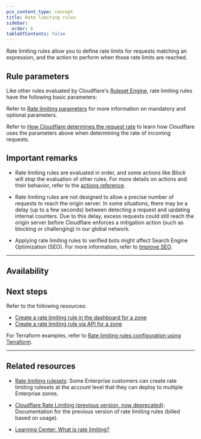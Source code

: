 ```yaml
---
pcx_content_type: concept
title: Rate limiting rules
sidebar:
  order: 6
tableOfContents: false
---
```



Rate limiting rules allow you to define rate limits for requests matching an expression, and the action to perform when those rate limits are reached.

## Rule parameters

Like other rules evaluated by Cloudflare's [Ruleset Engine](/ruleset-engine/), rate limiting rules have the following basic parameters:

<Render file="rate-limiting-rule-parameters" />

Refer to [Rate limiting parameters](/waf/rate-limiting-rules/parameters/) for more information on mandatory and optional parameters.

Refer to [How Cloudflare determines the request rate](/waf/rate-limiting-rules/request-rate/) to learn how Cloudflare uses the parameters above when determining the rate of incoming requests.

## Important remarks

- Rate limiting rules are evaluated in order, and some actions like _Block_ will stop the evaluation of other rules. For more details on actions and their behavior, refer to the [actions reference](/ruleset-engine/rules-language/actions/).

- Rate limiting rules are not designed to allow a precise number of requests to reach the origin server. In some situations, there may be a delay (up to a few seconds) between detecting a request and updating internal counters. Due to this delay, excess requests could still reach the origin server before Cloudflare enforces a mitigation action (such as blocking or challenging) in our global network.

- Applying rate limiting rules to verified bots might affect Search Engine Optimization (SEO). For more information, refer to [Improve SEO](/fundamentals/basic-tasks/improve-seo/).

---

## Availability

<Render file="rate-limiting-availability-by-plan" product="waf" />

<Render file="non-contract-enablement" product="fundamentals" />

## Next steps

Refer to the following resources:

- [Create a rate limiting rule in the dashboard for a zone](/waf/rate-limiting-rules/create-zone-dashboard/)
- [Create a rate limiting rule via API for a zone](/waf/rate-limiting-rules/create-api/)

For Terraform examples, refer to [Rate limiting rules configuration using Terraform](/terraform/additional-configurations/rate-limiting-rules/).

---

## Related resources

- [Rate limiting rulesets](/waf/account/rate-limiting-rulesets/): Some Enterprise customers can create rate limiting rulesets at the account level that they can deploy to multiple Enterprise zones.

- [Cloudflare Rate Limiting (previous version, now deprecated)](/waf/reference/legacy/old-rate-limiting/): Documentation for the previous version of rate limiting rules (billed based on usage).

- [Learning Center: What is rate limiting?](https://www.cloudflare.com/learning/bots/what-is-rate-limiting/)
